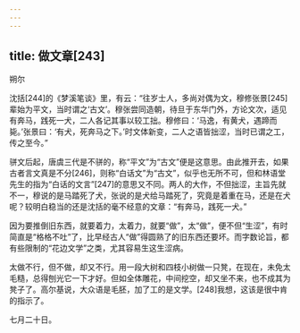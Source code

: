 ```yaml
---
---
---
```

title: 做文章[243]
---




朔尔

沈括[244]的《梦溪笔谈》里，有云：“往岁士人，多尚对偶为文，穆修张景[245]辈始为平文，当时谓之‘古文’。穆张尝同造朝，待旦于东华门外，方论文次，适见有奔马，践死一犬，二人各记其事以较工拙。穆修曰：‘马逸，有黄犬，遇蹄而毙。’张景曰：‘有犬，死奔马之下。’时文体新变，二人之语皆拙涩，当时已谓之工，传之至今。”

骈文后起，唐虞三代是不骈的，称“平文”为“古文”便是这意思。由此推开去，如果古者言文真是不分[246]，则称“白话文”为“古文”，似乎也无所不可，但和林语堂先生的指为“白话的文言”[247]的意思又不同。两人的大作，不但拙涩，主旨先就不一，穆说的是马踏死了犬，张说的是犬给马踏死了，究竟是着重在马，还是在犬呢？较明白稳当的还是沈括的毫不经意的文章：“有奔马，践死一犬。”

因为要推倒旧东西，就要着力，太着力，就要“做”，太“做”，便不但“生涩”，有时简直是“格格不吐”了，比早经古人“做”得圆熟了的旧东西还要坏。而字数论旨，都有些限制的“花边文学”之类，尤其容易生这生涩病。

太做不行，但不做，却又不行。用一段大树和四枝小树做一只凳，在现在，未免太毛糙，总得刨光它一下才好。但如全体雕花，中间挖空，却又坐不来，也不成其为凳子了。高尔基说，大众语是毛胚，加了工的是文学。[248]我想，这该是很中肯的指示了。

七月二十日。